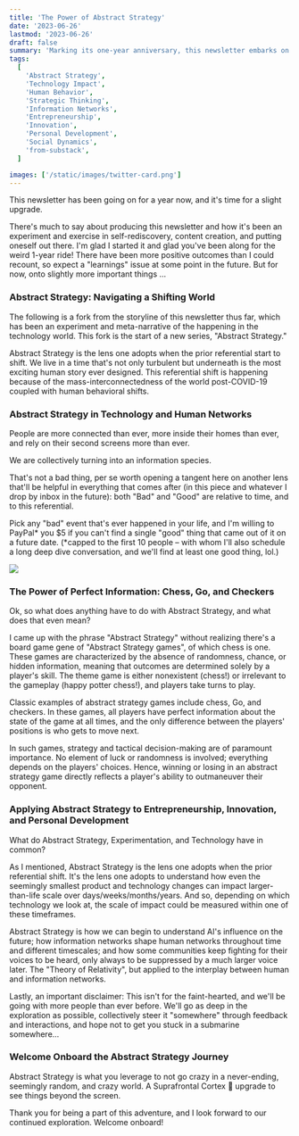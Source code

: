 ```yaml
---
title: 'The Power of Abstract Strategy'
date: '2023-06-26'
lastmod: '2023-06-26'
draft: false
summary: 'Marking its one-year anniversary, this newsletter embarks on a new series "Abstract Strategy," exploring the intricate interplay of technology, human behavior, and strategy in our interconnected world. It offers insights into how abstract strategic thinking can guide us through complex technological and social landscapes.'
tags:
  [
    'Abstract Strategy',
    'Technology Impact',
    'Human Behavior',
    'Strategic Thinking',
    'Information Networks',
    'Entrepreneurship',
    'Innovation',
    'Personal Development',
    'Social Dynamics',
    'from-substack',
  ]

images: ['/static/images/twitter-card.png']
---
```


This newsletter has been going on for a year now, and it's time for a slight upgrade.

There's much to say about producing this newsletter and how it's been an experiment and exercise in self-rediscovery, content creation, and putting oneself out there. I'm glad I started it and glad you've been along for the weird 1-year ride! There have been more positive outcomes than I could recount, so expect a "learnings" issue at some point in the future. But for now, onto slightly more important things ...

### Abstract Strategy: Navigating a Shifting World

The following is a fork from the storyline of this newsletter thus far, which has been an experiment and meta-narrative of the happening in the technology world. This fork is the start of a new series, "Abstract Strategy."

Abstract Strategy is the lens one adopts when the prior referential start to shift. We live in a time that's not only turbulent but underneath is the most exciting human story ever designed. This referential shift is happening because of the mass-interconnectedness of the world post-COVID-19 coupled with human behavioral shifts.

### Abstract Strategy in Technology and Human Networks

People are more connected than ever, more inside their homes than ever, and rely on their second screens more than ever.

We are collectively turning into an information species.

That's not a bad thing, per se worth opening a tangent here on another lens that'll be helpful in everything that comes after (in this piece and whatever I drop by inbox in the future): both "Bad" and "Good" are relative to time, and to this referential.

Pick any "bad" event that's ever happened in your life, and I'm willing to PayPal\* you $5 if you can't find a single "good" thing that came out of it on a future date. (\*capped to the first 10 people – with whom I'll also schedule a long deep dive conversation, and we'll find at least one good thing, lol.)

![](/static/images/abstract-strategy.gif)

### The Power of Perfect Information: Chess, Go, and Checkers

Ok, so what does anything have to do with Abstract Strategy, and what does that even mean?

I came up with the phrase "Abstract Strategy" without realizing there's a board game gene of "Abstract Strategy games", of which chess is one. These games are characterized by the absence of randomness, chance, or hidden information, meaning that outcomes are determined solely by a player's skill. The theme game is either nonexistent (chess!) or irrelevant to the gameplay (happy potter chess!), and players take turns to play.

Classic examples of abstract strategy games include chess, Go, and checkers. In these games, all players have perfect information about the state of the game at all times, and the only difference between the players' positions is who gets to move next.

In such games, strategy and tactical decision-making are of paramount importance. No element of luck or randomness is involved; everything depends on the players' choices. Hence, winning or losing in an abstract strategy game directly reflects a player's ability to outmaneuver their opponent.

### Applying Abstract Strategy to Entrepreneurship, Innovation, and Personal Development

What do Abstract Strategy, Experimentation, and Technology have in common?

As I mentioned, Abstract Strategy is the lens one adopts when the prior referential shift. It's the lens one adopts to understand how even the seemingly smallest product and technology changes can impact larger-than-life scale over days/weeks/months/years. And so, depending on which technology we look at, the scale of impact could be measured within one of these timeframes.

Abstract Strategy is how we can begin to understand AI's influence on the future; how information networks shape human networks throughout time and different timescales; and how some communities keep fighting for their voices to be heard, only always to be suppressed by a much larger voice later. The "Theory of Relativity", but applied to the interplay between human and information networks.

Lastly, an important disclaimer: This isn't for the faint-hearted, and we'll be going with more people than ever before. We'll go as deep in the exploration as possible, collectively steer it "somewhere" through feedback and interactions, and hope not to get you stuck in a submarine somewhere...

### Welcome Onboard the Abstract Strategy Journey

Abstract Strategy is what you leverage to not go crazy in a never-ending, seemingly random, and crazy world. A Suprafrontal Cortex 🧠 upgrade to see things beyond the screen.

Thank you for being a part of this adventure, and I look forward to our continued exploration. Welcome onboard!
